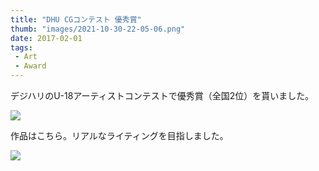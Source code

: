 ```yaml
---
title: "DHU CGコンテスト 優秀賞"
thumb: "images/2021-10-30-22-05-06.png"
date: 2017-02-01
tags:
 - Art
 - Award
---
```


デジハリのU-18アーティストコンテストで優秀賞（全国2位）を貰いました。

![](images/2021-10-30-22-04-36.png)

作品はこちら。リアルなライティングを目指しました。

![](images/2021-10-30-22-05-06.png)
